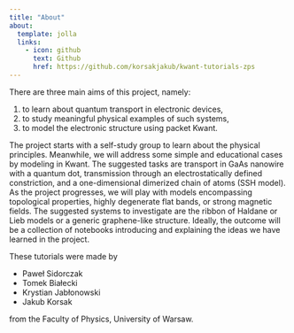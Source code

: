```yaml
---
title: "About"
about:
  template: jolla
  links:
    - icon: github
      text: Github
      href: https://github.com/korsakjakub/kwant-tutorials-zps
---
```


There are three main aims of this project, namely: 

1. to learn about quantum transport in electronic devices,
2. to study meaningful physical examples of such systems,
3. to model the electronic structure using packet Kwant. 

The project starts with a self-study group to learn about the physical principles. Meanwhile, we will address some simple and educational cases by modeling in Kwant. The suggested tasks are transport in GaAs nanowire with a quantum dot, transmission through an electrostatically defined constriction, and a one-dimensional dimerized chain of atoms (SSH model). As the project progresses, we will play with models encompassing topological properties, highly degenerate flat bands, or strong magnetic fields. The suggested systems to investigate are the ribbon of Haldane or Lieb models or a generic graphene-like structure. Ideally, the outcome will be a collection of notebooks introducing and explaining the ideas we have learned in the project.

These tutorials were made by

- Paweł Sidorczak
- Tomek Białecki
- Krystian Jabłonowski
- Jakub Korsak

from the Faculty of Physics, University of Warsaw.
